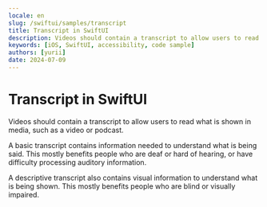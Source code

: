 ```yaml
---
locale: en
slug: /swiftui/samples/transcript
title: Transcript in SwiftUI
description: Videos should contain a transcript to allow users to read what is shown in media, such as a video or podcast.
keywords: [iOS, SwiftUI, accessibility, code sample]
authors: [yurii]
date: 2024-07-09
---
```


# Transcript in SwiftUI

Videos should contain a transcript to allow users to read what is shown in media, such as a video or podcast.

A basic transcript contains information needed to understand what is being said. This mostly benefits people who are deaf or hard of hearing, or have difficulty processing auditory information.

A descriptive transcript also contains visual information to understand what is being shown. This mostly benefits people who are blind or visually impaired.

<CodeSample id="media-transcript" framework="swiftui" locale="en"/>
